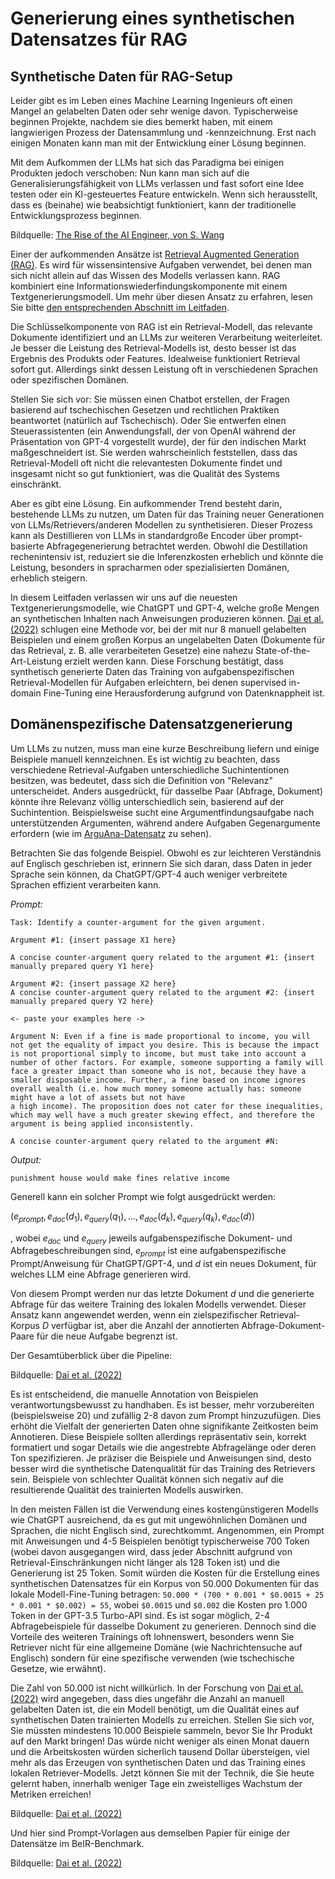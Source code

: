 # Generierung eines synthetischen Datensatzes für RAG




## Synthetische Daten für RAG-Setup
Leider gibt es im Leben eines Machine Learning Ingenieurs oft einen Mangel an gelabelten Daten oder sehr wenige davon. Typischerweise beginnen Projekte, nachdem sie dies bemerkt haben, mit einem langwierigen Prozess der Datensammlung und -kennzeichnung. Erst nach einigen Monaten kann man mit der Entwicklung einer Lösung beginnen.

Mit dem Aufkommen der LLMs hat sich das Paradigma bei einigen Produkten jedoch verschoben: Nun kann man sich auf die Generalisierungsfähigkeit von LLMs verlassen und fast sofort eine Idee testen oder ein KI-gesteuertes Feature entwickeln. Wenn sich herausstellt, dass es (beinahe) wie beabsichtigt funktioniert, kann der traditionelle Entwicklungsprozess beginnen.

<Screenshot src={IMG1} alt="Paradigmenwechsel bei KI-gesteuerten Produkten." />

Bildquelle: [The Rise of the AI Engineer, von S. Wang](https://www.latent.space/p/ai-engineer)

Einer der aufkommenden Ansätze ist [Retrieval Augmented Generation (RAG)](https://promptingguide.agie.ai/techniques/rag). Es wird für wissensintensive Aufgaben verwendet, bei denen man sich nicht allein auf das Wissen des Modells verlassen kann. RAG kombiniert eine Informationswiederfindungskomponente mit einem Textgenerierungsmodell. Um mehr über diesen Ansatz zu erfahren, lesen Sie bitte [den entsprechenden Abschnitt im Leitfaden](https://promptingguide.agie.ai/techniques/rag).

Die Schlüsselkomponente von RAG ist ein Retrieval-Modell, das relevante Dokumente identifiziert und an LLMs zur weiteren Verarbeitung weiterleitet. Je besser die Leistung des Retrieval-Modells ist, desto besser ist das Ergebnis des Produkts oder Features. Idealweise funktioniert Retrieval sofort gut. Allerdings sinkt dessen Leistung oft in verschiedenen Sprachen oder spezifischen Domänen.

Stellen Sie sich vor: Sie müssen einen Chatbot erstellen, der Fragen basierend auf tschechischen Gesetzen und rechtlichen Praktiken beantwortet (natürlich auf Tschechisch). Oder Sie entwerfen einen Steuerassistenten (ein Anwendungsfall, der von OpenAI während der Präsentation von GPT-4 vorgestellt wurde), der für den indischen Markt maßgeschneidert ist. Sie werden wahrscheinlich feststellen, dass das Retrieval-Modell oft nicht die relevantesten Dokumente findet und insgesamt nicht so gut funktioniert, was die Qualität des Systems einschränkt.

Aber es gibt eine Lösung. Ein aufkommender Trend besteht darin, bestehende LLMs zu nutzen, um Daten für das Training neuer Generationen von LLMs/Retrievers/anderen Modellen zu synthetisieren. Dieser Prozess kann als Destillieren von LLMs in standardgroße Encoder über prompt-basierte Abfragegenerierung betrachtet werden. Obwohl die Destillation rechenintensiv ist, reduziert sie die Inferenzkosten erheblich und könnte die Leistung, besonders in spracharmen oder spezialisierten Domänen, erheblich steigern.

In diesem Leitfaden verlassen wir uns auf die neuesten Textgenerierungsmodelle, wie ChatGPT und GPT-4, welche große Mengen an synthetischen Inhalten nach Anweisungen produzieren können. [Dai et al. (2022)](https://arxiv.org/abs/2209.11755) schlugen eine Methode vor, bei der mit nur 8 manuell gelabelten Beispielen und einem großen Korpus an ungelabelten Daten (Dokumente für das Retrieval, z. B. alle verarbeiteten Gesetze) eine nahezu State-of-the-Art-Leistung erzielt werden kann. Diese Forschung bestätigt, dass synthetisch generierte Daten das Training von aufgabenspezifischen Retrieval-Modellen für Aufgaben erleichtern, bei denen supervised in-domain Fine-Tuning eine Herausforderung aufgrund von Datenknappheit ist.

## Domänenspezifische Datensatzgenerierung
Um LLMs zu nutzen, muss man eine kurze Beschreibung liefern und einige Beispiele manuell kennzeichnen. Es ist wichtig zu beachten, dass verschiedene Retrieval-Aufgaben unterschiedliche Suchintentionen besitzen, was bedeutet, dass sich die Definition von "Relevanz" unterscheidet. Anders ausgedrückt, für dasselbe Paar (Abfrage, Dokument) könnte ihre Relevanz völlig unterschiedlich sein, basierend auf der Suchintention. Beispielsweise sucht eine Argumentfindungsaufgabe nach unterstützenden Argumenten, während andere Aufgaben Gegenargumente erfordern (wie im [ArguAna-Datensatz](https://aclanthology.org/P18-1023/) zu sehen).

Betrachten Sie das folgende Beispiel. Obwohl es zur leichteren Verständnis auf Englisch geschrieben ist, erinnern Sie sich daran, dass Daten in jeder Sprache sein können, da ChatGPT/GPT-4 auch weniger verbreitete Sprachen effizient verarbeiten kann.

*Prompt:*
```
Task: Identify a counter-argument for the given argument.

Argument #1: {insert passage X1 here}

A concise counter-argument query related to the argument #1: {insert manually prepared query Y1 here}

Argument #2: {insert passage X2 here}
A concise counter-argument query related to the argument #2: {insert manually prepared query Y2 here}

<- paste your examples here ->

Argument N: Even if a fine is made proportional to income, you will not get the equality of impact you desire. This is because the impact is not proportional simply to income, but must take into account a number of other factors. For example, someone supporting a family will face a greater impact than someone who is not, because they have a smaller disposable income. Further, a fine based on income ignores overall wealth (i.e. how much money someone actually has: someone might have a lot of assets but not have
a high income). The proposition does not cater for these inequalities, which may well have a much greater skewing effect, and therefore the argument is being applied inconsistently.

A concise counter-argument query related to the argument #N:
```

*Output:*
```
punishment house would make fines relative income
```

Generell kann ein solcher Prompt wie folgt ausgedrückt werden:

$(e_{prompt}, e_{doc}(d_{1}), e_{query}(q_1), . . . , e_{doc}(d_k), e_{query}(q_k), e_{doc}(d))$

, wobei $e_{doc}$ und $e_{query}$ jeweils aufgabenspezifische Dokument- und Abfragebeschreibungen sind, $e_{prompt}$ ist eine aufgabenspezifische Prompt/Anweisung für ChatGPT/GPT-4, und $d$ ist ein neues Dokument, für welches LLM eine Abfrage generieren wird.

Von diesem Prompt werden nur das letzte Dokument $d$ und die generierte Abfrage für das weitere Training des lokalen Modells verwendet. Dieser Ansatz kann angewendet werden, wenn ein zielspezifischer Retrieval-Korpus $D$ verfügbar ist, aber die Anzahl der annotierten Abfrage-Dokument-Paare für die neue Aufgabe begrenzt ist.

Der Gesamtüberblick über die Pipeline: 

<Screenshot src={IMG2} alt="PROMPTGATOR Datensatzgenerierung & Training-Überblick." />

Bildquelle: [Dai et al. (2022)](https://arxiv.org/abs/2209.11755)

Es ist entscheidend, die manuelle Annotation von Beispielen verantwortungsbewusst zu handhaben. Es ist besser, mehr vorzubereiten (beispielsweise 20) und zufällig 2-8 davon zum Prompt hinzuzufügen. Dies erhöht die Vielfalt der generierten Daten ohne signifikante Zeitkosten beim Annotieren. Diese Beispiele sollten allerdings repräsentativ sein, korrekt formatiert und sogar Details wie die angestrebte Abfragelänge oder deren Ton spezifizieren. Je präziser die Beispiele und Anweisungen sind, desto besser wird die synthetische Datenqualität für das Training des Retrievers sein. Beispiele von schlechter Qualität können sich negativ auf die resultierende Qualität des trainierten Modells auswirken.

In den meisten Fällen ist die Verwendung eines kostengünstigeren Modells wie ChatGPT ausreichend, da es gut mit ungewöhnlichen Domänen und Sprachen, die nicht Englisch sind, zurechtkommt. Angenommen, ein Prompt mit Anweisungen und 4-5 Beispielen benötigt typischerweise 700 Token (wobei davon ausgegangen wird, dass jeder Abschnitt aufgrund von Retrieval-Einschränkungen nicht länger als 128 Token ist) und die Generierung ist 25 Token. Somit würden die Kosten für die Erstellung eines synthetischen Datensatzes für ein Korpus von 50.000 Dokumenten für das lokale Modell-Fine-Tuning betragen: `50.000 * (700 * 0.001 * $0.0015 + 25 * 0.001 * $0.002) = 55`, wobei `$0.0015` und `$0.002` die Kosten pro 1.000 Token in der GPT-3.5 Turbo-API sind. Es ist sogar möglich, 2-4 Abfragebeispiele für dasselbe Dokument zu generieren. Dennoch sind die Vorteile des weiteren Trainings oft lohnenswert, besonders wenn Sie Retriever nicht für eine allgemeine Domäne (wie Nachrichtensuche auf Englisch) sondern für eine spezifische verwenden (wie tschechische Gesetze, wie erwähnt).

Die Zahl von 50.000 ist nicht willkürlich. In der Forschung von [Dai et al. (2022)](https://arxiv.org/abs/2209.11755) wird angegeben, dass dies ungefähr die Anzahl an manuell gelabelten Daten ist, die ein Modell benötigt, um die Qualität eines auf synthetischen Daten trainierten Modells zu erreichen. Stellen Sie sich vor, Sie müssten mindestens 10.000 Beispiele sammeln, bevor Sie Ihr Produkt auf den Markt bringen! Das würde nicht weniger als einen Monat dauern und die Arbeitskosten würden sicherlich tausend Dollar übersteigen, viel mehr als das Erzeugen von synthetischen Daten und das Training eines lokalen Retriever-Modells. Jetzt können Sie mit der Technik, die Sie heute gelernt haben, innerhalb weniger Tage ein zweistelliges Wachstum der Metriken erreichen!

<Screenshot src={IMG3} alt="Synthetischer Datensatz VS Manuell Gelabelter Datensatz" />

Bildquelle: [Dai et al. (2022)](https://arxiv.org/abs/2209.11755)

Und hier sind Prompt-Vorlagen aus demselben Papier für einige der Datensätze im BeIR-Benchmark.

<Screenshot src={IMG4} alt="Prompt-Vorlagen aus dem PROMPTGATOR-Artikel." />

Bildquelle: [Dai et al. (2022)](https://arxiv.org/abs/2209.11755)
